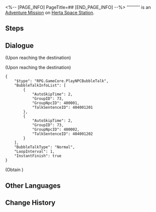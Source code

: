 <%-- [PAGE_INFO]
PageTitle=##
[END_PAGE_INFO] --%>
{{Stub|Dialogue.}}
{{Mission Infobox
|id            = 4040012
|title         = 
|image         = <!--Mission .png-->
|type          = Adventure
|event_name    = 
|chapter       = 
|requirements  = [[Trailblaze Mission]] ''[[Lingering Shadows]]'' completed
|summary       = <!--official mission summary from Fate's Atlas-->
|characters    = Strange Plant; Trailblazer
|startLocation = [[Herta Space Station]] - [[Base Zone]]
|world         = Herta Space Station
|area          = Base Zone
|prev          = 
|next          = 
|rewards       = 
}}
'''''''''' is an [[Adventure Mission]] on [[Herta Space Station]].

==Steps==


<!--
==Gameplay Notes==

--><!--
==Trial Character==

-->
==Dialogue==
{{Stub Dialogue}}
:<!--0.25-second delay-->
;(Upon reaching the destination)

;(Upon reaching the destination)
<pre>{
	"$type": "RPG.GameCore.PlayNPCBubbleTalk",
	"BubbleTalkInfoList": [
		{
			"AutoSkipTime": 2,
			"GroupID": 73,
			"GroupNpcID": 400001,
			"TalkSentenceID": 404001201
		},
		{
			"AutoSkipTime": 2,
			"GroupID": 73,
			"GroupNpcID": 400002,
			"TalkSentenceID": 404001202
		}
	],
	"BubbleTalkType": "Normal",
	"LoopInterval": 1,
	"InstantFinish": true
}</pre>
;(Obtain {{Item|Praise of High Morals|20|x=1}})
{{Dialogue End}}

==Other Languages==
{{Other Languages
|en   = 
|zhs  = 
|zht  = 
|ja   = 
|ko   = 
|es   = 
|fr   = 
|ru   = 
|th   = 
|vi   = 
|de   = 
|id   = 
|pt   = 
}}

==Change History==
{{Change History|1.0}}
